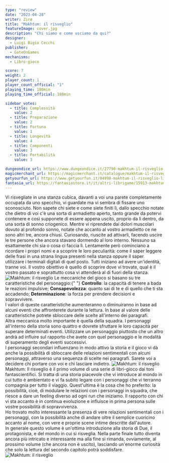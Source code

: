 ```yaml
---
type: "review"
date: "2023-04-28"
writer: Zirø
title: "Makhtum: il risveglio"
featureImage: cover.jpg
description: "Chi siamo e come usciamo da qui?"
designer:
  - Luigi Bigio Cecchi
publisher:
  - GateOnGames
mechanisms:
  - Libro-gioco

score: 7
weight: 2
player_count: 1
player_count_official: "1"
playing_time: 180min
playing_time_official: 180min

sidebar_votes:
  - title: Complessità
    value: 2
  - title: Preparazione
    value: 2
  - title: Fortuna
    value: 1
  - title: Longevità
    value: 4
  - title: Componenti
    value: 3
  - title: Portabilità
    value: 3

dungeondice_url: https://www.dungeondice.it/27790-makhtum-il-risveglio.html?dda=387135549
magicmerchant_url: https://magicmerchant.it/catalogue/makhtum-il-risveglio-librogame-61013/
getyourfun_url: https://www.getyourfun.it/04998-makhtum-il-risveglio-libri-game.html
fantasia_url: https://fantasiastore.it/it/altri-librigame/15913-makhtum-1-il-risveglio.html
---
```


<Setting>
  Vi risvegliate in una stanza cubica, davanti a voi una parete completamente
  occupata da uno specchio, vi guardate ma vi sembra di fissare uno sconosciuto.
  Non sapete chi siete e come siete finiti lì, dallo specchio notate che dietro
  di voi c'è una sorta di armadietto aperto, tanto grande da potervi contenere e
  così supponete di essere appena uscito, proprio da lì dentro, da una sorta di
  sonno criogenico. Mentre vi riprendete dai dolori muscolari dovuto al profondo
  sonno, notate che accanto al vostro armadietto ce ne sono altri tre, ancora
  chiusi. Curiosando, riuscite ad attivarli, facendo uscire le tre persone che
  ancora stavano dormendo al loro interno. Nessuno sa esattamente chi sia o cosa
  ci faccia lì. Lentamente però cominciano a ricordare i propri nomi e a
  scoprire le loro peculiarità: come il saper leggere delle frasi in una strana
  lingua presenti nella stanza oppure il saper utilizzare i terminali digitali
  di quel posto. Tutti iniziano ad avere un'identità, tranne voi. Il vostro
  obiettivo è quello di scoprire dove vi trovate, qual è il vostro passato e
  soprattutto cosa vi attenderà al di fuori della stanza.
</Setting>

<img src="./game1.jpg" alt="Makhtum: il risveglio" />

<Rules>
  Le meccaniche del gioco si basano su tre caratteristiche del personaggio:{" "}
  <strong>Controllo</strong>: la capacità di tenere a bada le reazioni
  impulsive; <strong>Consapevolezza</strong>: quanto sai di te e di quello che
  ti sta accadendo; <strong>Determinazione</strong>: la forza per prendere
  decisioni e sopravvivere.
  <br />I valori di queste caratteristiche aumenteranno o diminuiranno in base ad
  alcuni eventi che affronterete durante la lettura. In base al valore delle caratteristiche
  potrete sbloccare delle scelte all'interno dei paragrafi. <br />
  Altra meccanica molto importante è quella della squadra. I personaggi
  all'interno della storia sono quattro e dovrete sfruttare le loro capacità per
  superare determinati eventi. Utilizzare un personaggio piuttosto che un altro
  andrà ad influire sul rapporto che avete con quel personaggio e le modalità di
  superamento degli eventi successivi. <br />I personaggi secondari influenzano
  in modo attivo la storia e il gioco vi dà anche la possibilità di sbloccare
  delle relazioni sentimentali con alcuni personaggi, attraverso una sequenza di
  scelte nei paragrafi. Sarete voi a decidere chi portare con voi e chi lasciare
  indietro.
</Rules>

<img src="./game2.jpg" alt="Makhtum: il risveglio" />

<Feedback>
  Makhtum: Il risveglio è il primo volume di una serie di libri-gioco dai toni
  fantascientifici. Si tratta di una storia piacevole che vi introduce al mondo
  in cui tutto è ambientato e vi fa subito legare con i personaggi che vi
  terranno compagnia per tutto il viaggio. Quest'ultima è la cosa che ho
  preferito: la possibilità, cioè, di modulare le relazioni con i personaggi in
  squadra, che riesce a dare un feeling diverso ad ogni run che iniziamo. Il
  rapporto con chi vi sta accanto è in continua evoluzione e influisce in prima
  persona sulle vostre possibilità di sopravvivenza. <br />
  Ho trovato molto interessante la presenza di vere relazioni sentimentali con i
  personaggi, con la possibilità anche di andare oltre il semplice cuoricino accanto
  al nome, con vere e proprie scene intime descritte dall'autore. <br />
  In generale questo volume è un'ottima introduzione alla storia di Due, il
  protagonista, e del mondo in cui si risveglia. Nella parte finale tutto
  diventa ancora più intricato e interessante ma alla fine si rimanda,
  ovviamente, al prossimo volume (che ancora non è uscito), lasciando un'enorme
  curiosità che solo la lettura del secondo capitolo potrà soddisfare.
</Feedback>

<img src="./game3.jpg?t=1" alt="Makhtum: il risveglio" />
